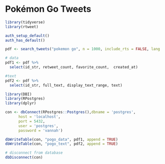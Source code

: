 # Pokémon Go Tweets

```r
library(tidyverse)
library(rtweet)

auth_setup_default()
auth_has_default()
```

```r
pdf <- search_tweets("pokemon go", n = 1000, include_rts = FALSE, lang = "en")
```

```r
# data
pdf1 <- pdf %>%
  select(id_str, retweet_count, favorite_count,  created_at)

#text
pdf2 <- pdf %>%
  select(id_str, full_text, display_text_range, text)
```

```r
library(DBI)
library(RPostgres)
library(dplyr)

con <- dbConnect(RPostgres::Postgres(),dbname = 'postgres',
      host = 'localhost',
      port = 5432,
      user = 'postgres',
      password = 'vannah')
```

```r
dbWriteTable(con, "pogo_data", pdf1, append = TRUE)
dbWriteTable(con, "pogo_text", pdf2, append = TRUE)
```

```r
# disconnect from database
dbDisconnect(con)
```

